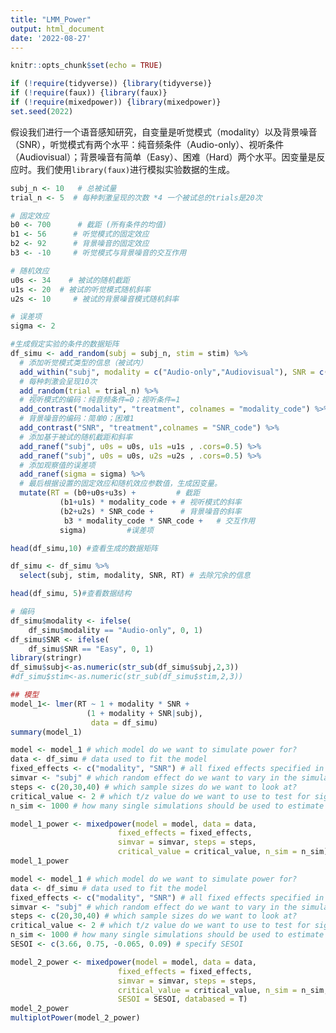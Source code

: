 ```yaml
---
title: "LMM_Power"
output: html_document
date: '2022-08-27'
---
```


```r
knitr::opts_chunk$set(echo = TRUE)
```


```r
if (!require(tidyverse)) {library(tidyverse)}
if (!require(faux)) {library(faux)}
if (!require(mixedpower)) {library(mixedpower)}
set.seed(2022)
```

假设我们进行一个语音感知研究，自变量是听觉模式（modality）以及背景噪音（SNR），听觉模式有两个水平：纯音频条件（Audio-only）、视听条件（Audiovisual）；背景噪音有简单（Easy）、困难（Hard）两个水平。因变量是反应时。我们使用`library(faux)`进行模拟实验数据的生成。

```r
subj_n <- 10   # 总被试量
trial_n <- 5  # 每种刺激呈现的次数 *4 一个被试总的trials是20次

# 固定效应
b0 <- 700      # 截距 (所有条件的均值)
b1 <- 56      # 听觉模式的固定效应
b2 <- 92      # 背景噪音的固定效应
b3 <- -10     # 听觉模式与背景噪音的交互作用

# 随机效应
u0s <- 34    # 被试的随机截距
u1s <- 20  # 被试的听觉模式随机斜率 
u2s <- 10     # 被试的背景噪音模式随机斜率 

# 误差项
sigma <- 2
```

```r
#生成假定实验的条件的数据矩阵
df_simu <- add_random(subj = subj_n, stim = stim) %>%
  # 添加听觉模式类型的信息（被试内）
  add_within("subj", modality = c("Audio-only","Audiovisual"), SNR = c("Easy","Hard")) %>%
  # 每种刺激会呈现10次
  add_random(trial = trial_n) %>%
  # 视听模式的编码：纯音频条件=0；视听条件=1
  add_contrast("modality", "treatment", colnames = "modality_code") %>%
  # 背景噪音的编码：简单0；困难1
  add_contrast("SNR", "treatment",colnames = "SNR_code") %>% 
  # 添加基于被试的随机截距和斜率
  add_ranef("subj", u0s = u0s, u1s =u1s , .cors=0.5) %>% 
  add_ranef("subj", u0s = u0s, u2s =u2s , .cors=0.5) %>% 
  # 添加观察值的误差项
  add_ranef(sigma = sigma) %>% 
  # 最后根据设置的固定效应和随机效应参数值，生成因变量。
  mutate(RT = (b0+u0s+u3s) +         # 截距
           (b1+u1s) * modality_code + # 视听模式的斜率
           (b2+u2s) * SNR_code +      # 背景噪音的斜率
            b3 * modality_code * SNR_code +   # 交互作用
           sigma)         #误差项  

head(df_simu,10) #查看生成的数据矩阵
```

```r
df_simu <- df_simu %>% 
  select(subj, stim, modality, SNR, RT) # 去除冗余的信息

head(df_simu, 5)#查看数据结构
```



```r
# 编码
df_simu$modality <- ifelse(
    df_simu$modality == "Audio-only", 0, 1)
df_simu$SNR <- ifelse(
    df_simu$SNR == "Easy", 0, 1)
library(stringr)
df_simu$subj<-as.numeric(str_sub(df_simu$subj,2,3))
#df_simu$stim<-as.numeric(str_sub(df_simu$stim,2,3))

## 模型
model_1<- lmer(RT ~ 1 + modality * SNR +
                 (1 + modality + SNR|subj), 
                  data = df_simu)
summary(model_1)
```

```r
model <- model_1 # which model do we want to simulate power for?
data <- df_simu # data used to fit the model
fixed_effects <- c("modality", "SNR") # all fixed effects specified in model
simvar <- "subj" # which random effect do we want to vary in the simulation?
steps <- c(20,30,40) # which sample sizes do we want to look at?
critical_value <- 2 # which t/z value do we want to use to test for significance?
n_sim <- 1000 # how many single simulations should be used to estimate power?

model_1_power <- mixedpower(model = model, data = data,
                        fixed_effects = fixed_effects,
                        simvar = simvar, steps = steps,
                        critical_value = critical_value, n_sim = n_sim)
model_1_power 
```
```r
model <- model_1 # which model do we want to simulate power for?
data <- df_simu # data used to fit the model
fixed_effects <- c("modality", "SNR") # all fixed effects specified in model
simvar <- "subj" # which random effect do we want to vary in the simulation?
steps <- c(20,30,40) # which sample sizes do we want to look at?
critical_value <- 2 # which t/z value do we want to use to test for significance?
n_sim <- 1000 # how many single simulations should be used to estimate power?
SESOI <- c(3.66, 0.75, -0.065, 0.09) # specify SESOI

model_2_power <- mixedpower(model = model, data = data,
                        fixed_effects = fixed_effects,
                        simvar = simvar, steps = steps,
                        critical_value = critical_value, n_sim = n_sim,
                        SESOI = SESOI, databased = T)
model_2_power 
multiplotPower(model_2_power)
```



